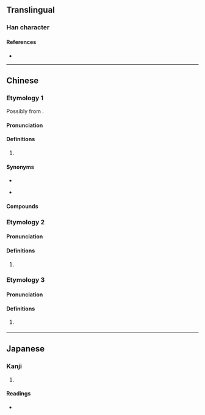 {{character info}}
==Translingual==

===Han character===
{{Han char|rn=30|rad=口|as=06|sn=9|four=|canj=RGPD|ids=⿰口地}}

====References====
* {{Han ref|kx=0189.271|dkj=03619|hdz=10612.070|uh=54CB|ud=21707}}

----

==Chinese==
{{zh-forms|alt=地}}

===Etymology 1===
Possibly from {{zh-l|*等|plural particle used after personal pronouns or nouns}}.

====Pronunciation====
{{zh-pron
|m=dì
|c=dei6
|cat=part
}}

====Definitions====
{{zh-hanzi}}

# {{lb|zh|Cantonese|Pinghua}} {{n-g|Plural marker for pronouns.}}
#: {{zh-x|我哋|we; us|C}}

====Synonyms====
* {{zh-l|們}}
* {{q|Hakka}} {{zh-l|*兜}}

====Compounds====
{{zh-der|我哋:ngo5 dei6|你哋:nei5 dei6|佢哋:keoi5 dei6|人哋:jan4 dei6|妳哋:nei5 dei6}}

===Etymology 2===

====Pronunciation====
{{zh-pron
|c=di4
|cat=n
}}

====Definitions====
{{zh-hanzi}}

# {{lb|zh|Cantonese}} {{zh-only used in|爹哋|daddy}}

===Etymology 3===

====Pronunciation====
{{zh-pron
|c=dei6-2
|cat=n
}}

====Definitions====
{{zh-hanzi}}

# {{lb|zh|Cantonese}} {{zh-alt-form|*地|{{n-g|placed after a reduplicated adjective or stative verb to lessen its intensity.}}}}

----

==Japanese==

===Kanji===
{{ja-kanji|grade=|rs=口06}}

# {{rfdef|ja|sort=口06}}

====Readings====
* {{ja-readings|on=[[てつ]] (tetsu)|kun=}}